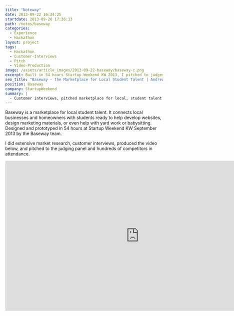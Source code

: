 ```yaml
---
title: "Noteway"
date: 2013-09-22 16:34:25
startdate: 2013-09-20 17:26:13
path: /notes/baseway
categories:
  - Experience
  - Hackathon
layout: project
tags:
  - Hackathon
  - Customer-Interviews
  - Pitch
  - Video-Production
image: /assets/article_images/2013-09-22-baseway/baseway-c.png
excerpt: Built in 54 hours Startup Weekend KW 2013, I pitched to judges, did customer interviews, and produced our demo video.
seo_title: "Baseway - the Marketplace for Local Student Talent | Andrew Paradi Alexander"
position: Baseway
company: StartupWeekend
summary: |
  - Customer interviews, pitched marketplace for local, student talent
---
```


Baseway is a marketplace for local student talent. It connects local businesses and homeowners with students ready to help develop websites, design marketing materials, or even help with yard work or babysitting. Designed and prototyped in 54 hours at Startup Weekend KW September 2013 by the Baseway team.

I did extensive market research, customer interviews, produced the video below, and pitched to the judging panel and hundreds of competitors in attendance.

<iframe
  width="853"
  height="480"
  src="https://www.youtube-nocookie.com/embed/H0gECQlxbtQ?rel=0&amp;showinfo=0"
  frameborder="0"
  allowfullscreen
/>

Startup Weekend introduced me to the startup scene at Communitech and I was hooked. Brandon Chow was on our team and in under a week he came to me with an initial idea that soon became <a href="/project/teknically-webplio" target="_blank">Webplio</a>. Where Baseway ended, <a href="/project/teknically-webplio" target="_blank">Teknically</a> began.
